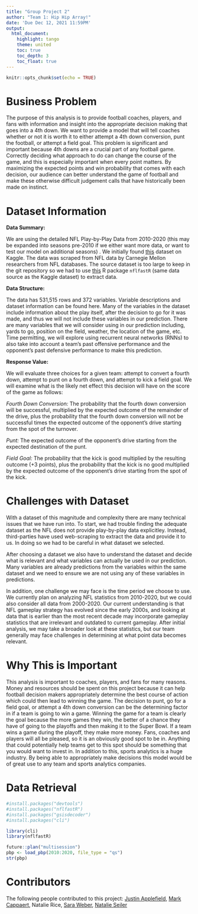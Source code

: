 ```yaml
---
title: "Group Project 2"
author: "Team 1: Hip Hip Array!"
date: 'Due Dec 12, 2021 11:59PM'
output:
  html_document:
    highlight: tango
    theme: united
    toc: true
    toc_depth: 3
    toc_float: true
---
```


```r
knitr::opts_chunk$set(echo = TRUE)
```

# Business Problem

The purpose of this analysis is to provide football coaches, players, and fans with information and insight into the appropriate decision making that goes into a 4th down. We want to provide a model that will tell coaches whether or not it is worth it to either attempt a 4th down conversion, punt the football, or attempt a field goal. This problem is significant and important because 4th downs are a crucial part of any football game. Correctly deciding what approach to do can change the course of the game, and this is especially important when every point matters. By maximizing the expected points and win probability that comes with each decision, our audience can better understand the game of football and make these otherwise difficult judgement calls that have historically been made on instinct.

# Dataset Information

**Data Summary:**

We are using the detailed NFL Play-by-Play Data from 2010-2020 (this may be expanded into seasons pre-2010 if we either want more data, or want to test our model on additional seasons) . We initially found [this](https://www.kaggle.com/maxhorowitz/nflplaybyplay2009to2016) dataset on Kaggle. The data was scraped from NFL data by Carnegie Mellon researchers from NFL databases. The source dataset is too large to keep in the git repository so we had to use [this](https://www.nflfastr.com/) R package `nflfastR` (same data source as the Kaggle dataset) to extract data.

**Data Structure:**

The data has 531,515 rows and 372 variables. Variable descriptions and dataset information can be found here. Many of the variables in the dataset include information about the play itself, after the decision to go for it was made, and thus we will not include these variables in our prediction. There are many variables that we will consider using in our prediction including, yards to go, position on the field, weather, the location of the game, etc. Time permitting, we will explore using recurrent neural networks (RNNs) to also take into account a team’s past offensive performance and the opponent’s past defensive performance to make this prediction.

**Response Value:**

We will evaluate three choices for a given team: attempt to convert a fourth down, attempt to punt on a fourth down, and attempt to kick a field goal. We will examine what is the likely net effect this decision will have on the score of the game as follows:

*Fourth Down Conversion:* The probability that the fourth down conversion will be successful, multiplied by the expected outcome of the remainder of the drive, plus the probability that the fourth down conversion will not be successful times the expected outcome of the opponent’s drive starting from the spot of the turnover.

*Punt:* The expected outcome of the opponent’s drive starting from the expected destination of the punt.

*Field Goal:* The probability that the kick is good multiplied by the resulting outcome (+3 points), plus the probability that the kick is no good multiplied by the expected outcome of the opponent’s drive starting from the spot of the kick.

# Challenges with Dataset

With a dataset of this magnitude and complexity there are many technical issues that we have run into. To start, we had trouble finding the adequate dataset as the NFL does not provide play-by-play data explicitley. Instead, third-parties have used web-scraping to extract the data and provide it to us. In doing so we had to be careful in what dataset we selected. 

After choosing a dataset we also have to understand the dataset and decide what is relevant and what variables can actually be used in our prediction. Many variables are already predictions from the variables within the same dataset and we need to ensure we are not using any of these variables in predictions.

In addition, one challenge we may face is the time period we choose to use. We currently plan on analyzing NFL statistics from 2010-2020, but we could also consider all data from 2000-2020. Our current understanding is that NFL gameplay strategy has evolved since the early 2000s, and looking at data that is earlier than the most recent decade may incorporate gameplay statistics that are irrelevant and outdated to current gameplay. After initial analysis, we may take a broader look at these statistics, but our team generally may face challenges in determining at what point data becomes relevant. 


# Why This is Important

This analysis is important to coaches, players, and fans for many reasons. Money and resources should be spent on this project because it can help football decision makers appropriately determine the best course of action which could then lead to winning the game. The decision to punt, go for a field goal, or attempt a 4th down conversion can be the determining factor in if a team is going to win a game. Winning the game for a team is clearly the goal because the more games they win, the better of a chance they have of going to the playoffs and then making it to the Super Bowl. If a team wins a game during the playoff, they make more money. Fans, coaches and players will all be pleased, so it is an obviously good spot to be in. Anything that could potentially help teams get to this  spot should be something that you would want to invest in. In addition to this, sports analytics is a huge industry. By being able to appropriately make decisions this model would be of great use to any team and sports analytics companies.

# Data Retrieval
```r
#install.packages("devtools")
#install.packages("nflfastR")
#install.packages("gsisdecoder")
#install.packages("cli")

library(cli)
library(nflfastR)

future::plan("multisession")
pbp <- load_pbp(2010:2020, file_type = "qs")
str(pbp)
```

# Contributors

The following people contributed to this project: [Justin Applefield](https://github.com/japplefield), [Mark Cappaert](https://github.com/markcapp), Natalie Rice, [Sara Weber](https://github.com/saraweb33), [Natalie Seiler](https://github.com/natalieseiler)